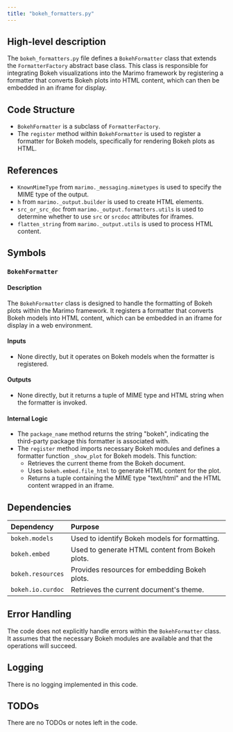 ```yaml
---
title: "bokeh_formatters.py"
---
```


## High-level description

The `bokeh_formatters.py` file defines a `BokehFormatter` class that extends the `FormatterFactory` abstract base class. This class is responsible for integrating Bokeh visualizations into the Marimo framework by registering a formatter that converts Bokeh plots into HTML content, which can then be embedded in an iframe for display.

## Code Structure

- `BokehFormatter` is a subclass of `FormatterFactory`.
- The `register` method within `BokehFormatter` is used to register a formatter for Bokeh models, specifically for rendering Bokeh plots as HTML.

## References

- `KnownMimeType` from `marimo._messaging.mimetypes` is used to specify the MIME type of the output.
- `h` from `marimo._output.builder` is used to create HTML elements.
- `src_or_src_doc` from `marimo._output.formatters.utils` is used to determine whether to use `src` or `srcdoc` attributes for iframes.
- `flatten_string` from `marimo._output.utils` is used to process HTML content.

## Symbols

### `BokehFormatter`
#### Description
The `BokehFormatter` class is designed to handle the formatting of Bokeh plots within the Marimo framework. It registers a formatter that converts Bokeh models into HTML content, which can be embedded in an iframe for display in a web environment.

#### Inputs
- None directly, but it operates on Bokeh models when the formatter is registered.

#### Outputs
- None directly, but it returns a tuple of MIME type and HTML string when the formatter is invoked.

#### Internal Logic
- The `package_name` method returns the string "bokeh", indicating the third-party package this formatter is associated with.
- The `register` method imports necessary Bokeh modules and defines a formatter function `_show_plot` for Bokeh models. This function:
  - Retrieves the current theme from the Bokeh document.
  - Uses `bokeh.embed.file_html` to generate HTML content for the plot.
  - Returns a tuple containing the MIME type "text/html" and the HTML content wrapped in an iframe.

## Dependencies

| Dependency | Purpose |
|:-----------|:--------|
| `bokeh.models` | Used to identify Bokeh models for formatting. |
| `bokeh.embed` | Used to generate HTML content from Bokeh plots. |
| `bokeh.resources` | Provides resources for embedding Bokeh plots. |
| `bokeh.io.curdoc` | Retrieves the current document's theme. |

## Error Handling

The code does not explicitly handle errors within the `BokehFormatter` class. It assumes that the necessary Bokeh modules are available and that the operations will succeed.

## Logging

There is no logging implemented in this code.

## TODOs

There are no TODOs or notes left in the code.